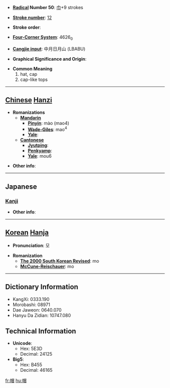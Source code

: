 * '''[[Wiktionary:Chinese radical index| Radical]] Number 50''': [[Wiktionary:Chinese radical index 巾|巾]]+9 strokes

* '''[[Wiktionary:Chinese total strokes index|Stroke number]]''': [[Wiktionary:Chinese total strokes index 12|12]]

* '''Stroke order''': 

* '''[[Wiktionary:Chinese four corner index|Four-Corner System]]''': 4626<sub>0</sub>

* '''[[Wiktionary:Chinese Cangjie index|Cangjie input]]''': 中月日月山 (LBABU)

* '''Graphical Significance and Origin''': 

* '''Common Meaning'''
*#hat, cap
*# cap-like tops


----

== [[Chinese]] [[Hanzi]] ==

* '''Romanizations'''
** '''[[Mandarin]]'''
*** '''[[Pinyin]]''': mào (mao4)
*** '''[[Wade-Giles]]''': mao<sup>4</sup>
*** '''[[Yale]]''': 
** '''[[Cantonese]]'''
*** '''[[Jyutping]]''':
*** '''[[Penkyamp]]''': 
*** '''[[Yale]]''': mou6

* '''Other info''': 

----

==Japanese==
===[[Kanji]]===
{{kanji|on readings=[[ぼう]] (bō), [[もう]] (mō)|kun readings=[[ぼうし]] (boushi)}}

* '''Other info''':  

----

== [[Korean]] [[Hanja]] ==

* '''Pronunciation''': 모

* '''Romanization'''
** '''[[The 2000 South Korean Revised Romanization|The 2000 South Korean Revised]]''': mo
** '''[[McCune-Reischauer]]''': mo

----

== Dictionary Information ==

* KangXi: 0333.190
* Morobashi: 08971
* Dae Jaweon: 0640.070
* Hanyu Da Zidian: 10747.080

== Technical Information ==

* '''Unicode''':
** Hex: 5E3D
** Decimal: 24125
* '''Big5''':
** Hex: B455
** Decimal: 46165

[[fr:帽]]
[[hu:帽]]